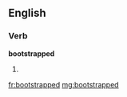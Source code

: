 ==English==

===Verb===
'''bootstrapped'''

# {{past of|[[bootstrap]]}}

[[fr:bootstrapped]]
[[mg:bootstrapped]]